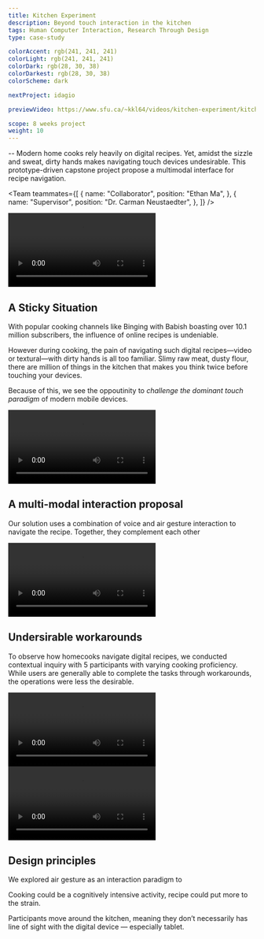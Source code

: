 ```yaml
---
title: Kitchen Experiment
description: Beyond touch interaction in the kitchen
tags: Human Computer Interaction, Research Through Design
type: case-study

colorAccent: rgb(241, 241, 241)
colorLight: rgb(241, 241, 241)
colorDark: rgb(28, 30, 38)
colorDarkest: rgb(28, 30, 38)
colorScheme: dark

nextProject: idagio

previewVideo: https://www.sfu.ca/~kkl64/videos/kitchen-experiment/kitchen-experiment-cover-2.mp4

scope: 8 weeks project
weight: 10
---
```


<LayoutFull>
  <FullImage
    src="/project-assets/tedxsfu/intro.jpg"
    width={1904}
    height={1128}
  />
</LayoutFull>

-- Modern home cooks rely heavily on digital recipes. Yet, amidst the sizzle and sweat, dirty hands makes navigating touch devices undesirable. This prototype-driven capstone project propose a multimodal interface for recipe navigation.

<Team
  teammates={[
    {
      name: "Collaborator",
      position: "Ethan Ma",
    },
    {
      name: "Supervisor",
      position: "Dr. Carman Neustaedter",
    },
  ]}
/>

<LayoutFull extraMargin>
  <Video src="https://www.sfu.ca/~kkl64/videos/kitchen-experiment/assembly-top-down.mp4" />
</LayoutFull>

<ColorShifter background="#FFF" color="#444" />

## A Sticky Situation

With popular cooking channels like Binging with Babish boasting over 10.1 million subscribers, the influence of online recipes is undeniable.

However during cooking, the pain of navigating such digital recipes—video or textural—with dirty hands is all too familiar. Slimy raw meat, dusty flour, there are million of things in the kitchen that makes you think twice before touching your devices.

Because of this, we see the oppoutinity to _challenge the dominant touch paradigm_ of modern mobile devices.

<LayoutMainContent grid="2/3" extraMargin>
  <Video src="https://www.sfu.ca/~kkl64/videos/kitchen-experiment/getting-dirty.mp4" />
</LayoutMainContent>

## A multi-modal interaction proposal

Our solution uses a combination of voice and air gesture interaction to navigate the recipe. Together, they complement each other

<LayoutMainContent extraMargin>
  <Video
    src="https://www.sfu.ca/~kkl64/videos/kitchen-experiment/	kitchen-experiment-cover.mp4"
    width={1920}
    height={1080}
  >
    <Caption
      label="4"
      title="Workaround: Elbow Interaction"
      text="Elbow interaction force user into an awkward position while only provide limited interaction precision."
      overlay={true}
    />
  </Video>
</LayoutMainContent>

## Undersirable workarounds

To observe how homecooks navigate digital recipes, we conducted contextual inquiry with 5 participants with varying cooking proficiency. While users are generally able to complete the tasks through workarounds, the operations were less the desirable.

<LayoutMainContent grid="2/3" extraMargin>
  <Video
    src="https://www.sfu.ca/~kkl64/videos/kitchen-experiment/elbow-interaction.mp4"
    width={1920}
    height={1080}
  >
    <Caption
      label="4"
      title="Elbow Interaction"
      text="Elbow interaction force user into an awkward position while only provide limited interaction precision."
      overlay={false}
      topPadding
    />
  </Video>
  <Video src="https://www.sfu.ca/~kkl64/videos/kitchen-experiment/	knuckle-interaction_2.mp4">
    <Caption
      label="4"
      title="Knuckle Interaction"
      text="While affording higher precision, the digital device is prone to contamination because of its proximity with the dirty fingers."
      overlay={false}
      topPadding
    />
  </Video>
</LayoutMainContent>

## Design principles

We explored air gesture as an interaction paradigm to

Cooking could be a cognitively intensive activity, recipe could put more to the strain.

Participants move around the kitchen, meaning they don’t necessarily has line of sight with the digital device — especially tablet.

##
